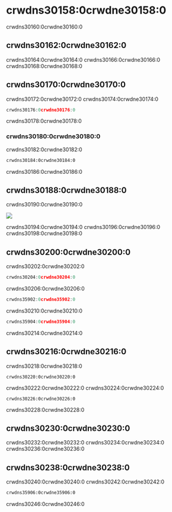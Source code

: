 # crwdns30158:0crwdne30158:0

crwdns30160:0crwdne30160:0

## crwdns30162:0crwdne30162:0

crwdns30164:0crwdne30164:0 crwdns30166:0crwdne30166:0 crwdns30168:0crwdne30168:0

## crwdns30170:0crwdne30170:0

crwdns30172:0crwdne30172:0 crwdns30174:0crwdne30174:0

```go
crwdns30176:0crwdne30176:0
```

crwdns30178:0crwdne30178:0

### crwdns30180:0crwdne30180:0

crwdns30182:0crwdne30182:0

```xml
crwdns30184:0crwdne30184:0
```

crwdns30186:0crwdne30186:0

## crwdns30188:0crwdne30188:0

crwdns30190:0crwdne30190:0

<p className="text--center">
  <img
    src=crwdns35900:0crwdne35900:0
      require("@site>
</p>

crwdns30194:0crwdne30194:0 crwdns30196:0crwdne30196:0 crwdns30198:0crwdne30198:0

## crwdns30200:0crwdne30200:0

crwdns30202:0crwdne30202:0

```go
crwdns30204:0crwdne30204:0
```

crwdns30206:0crwdne30206:0

```js
crwdns35902:0crwdne35902:0
```

crwdns30210:0crwdne30210:0

```js
crwdns35904:0crwdne35904:0
```

crwdns30214:0crwdne30214:0

## crwdns30216:0crwdne30216:0

crwdns30218:0crwdne30218:0

```
crwdns30220:0crwdne30220:0
```

crwdns30222:0crwdne30222:0 crwdns30224:0crwdne30224:0

```
crwdns30226:0crwdne30226:0
```

crwdns30228:0crwdne30228:0

## crwdns30230:0crwdne30230:0

crwdns30232:0crwdne30232:0 crwdns30234:0crwdne30234:0 crwdns30236:0crwdne30236:0

## crwdns30238:0crwdne30238:0

crwdns30240:0crwdne30240:0 crwdns30242:0crwdne30242:0

```html
crwdns35906:0crwdne35906:0
```

crwdns30246:0crwdne30246:0
